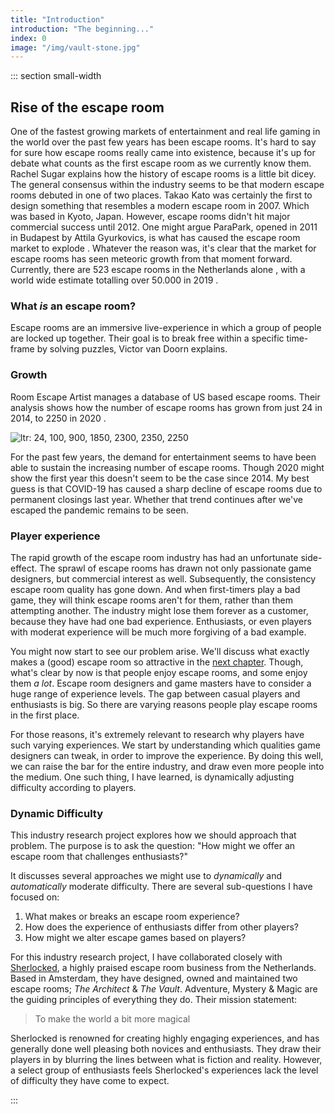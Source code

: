 ```yaml
---
title: "Introduction"
introduction: "The beginning..."
index: 0
image: "/img/vault-stone.jpg"
---
```



::: section small-width

## Rise of the escape room

One of the fastest growing markets of entertainment and real life gaming in the world over the past few years has been escape rooms. It's hard to say for sure how escape rooms really came into existence, because it's up for debate what counts as the first escape room as we currently know them. Rachel Sugar explains how the history of escape rooms is a little bit dicey. The general consensus within the industry seems to be that modern escape rooms debuted in one of two places. Takao Kato was certainly the first to design something that resembles a modern escape room in 2007. Which was based in Kyoto, Japan. However, escape rooms didn't hit major commercial success until 2012. One might argue ParaPark, opened in 2011 in Budapest by Attila Gyurkovics, is what has caused the escape room market to explode <Citation id="sugar_2019_the" />. Whatever the reason was, it's clear that the market for escape rooms has seen meteoric growth from that moment forward. Currently, there are 523 escape rooms in the Netherlands alone <Citation id="escapetalk_2021_vind" />, with a world wide estimate totalling over 50.000 in 2019 <Citation id="thelogicescapesme_2019_international" />.

### What _is_ an escape room?

Escape rooms are an immersive live-experience in which a group of people are locked up together. Their goal is to break free within a specific time-frame by solving puzzles, Victor van Doorn explains.

### Growth

Room Escape Artist manages a database of US based escape rooms. Their analysis shows how the number of escape rooms has grown from just 24 in 2014, to 2250 in 2020 <Citation id="spira_2020_6" hideAuthor />.

![ltr: 24, 100, 900, 1850, 2300, 2350, 2250](/img/escape-rooms-us-2014-2020.png "Escape Room growth from 2014 to 2020")

For the past few years, the demand for entertainment seems to have been able to sustain the increasing number of escape rooms. Though 2020 might show the first year this doesn't seem to be the case since 2014. My best guess is that COVID-19 has caused a sharp decline of escape rooms due to permanent closings last year. Whether that trend continues after we've escaped the pandemic remains to be seen.

### Player experience

The rapid growth of the escape room industry has had an unfortunate side-effect. The sprawl of escape rooms has drawn not only passionate game designers, but commercial interest as well. Subsequently, the consistency escape room quality has gone down. And when first-timers play a bad game, they will think escape rooms aren't for them, rather than them attempting another. The industry might lose them forever as a customer, because they have had one bad experience. Enthusiasts, or even players with moderat experience will be much more forgiving of a bad example.

You might now start to see our problem arise. We'll discuss what exactly makes a (good) escape room so attractive in the [next chapter](https://irp.nilswesthoff.com/chapters/literature-basics). Though, what's clear by now is that people enjoy escape rooms, and some enjoy them _a lot_. Escape room designers and game masters have to consider a huge range of experience levels. The gap between casual players and enthusiasts is big. So there are varying reasons people play escape rooms in the first place.

For those reasons, it's extremely relevant to research why players have such varying experiences. We start by understanding which qualities game designers can tweak, in order to improve the experience. By doing this well, we can raise the bar for the entire industry, and draw even more people into the medium. One such thing, I have learned, is dynamically adjusting difficulty according to players.

### Dynamic Difficulty

This industry research project explores how we should approach that problem. The purpose is to ask the question: "How might we offer an escape room that challenges enthusiasts?"

It discusses several approaches we might use to _dynamically_ and _automatically_ moderate difficulty. There are several sub-questions I have focused on:

1. What makes or breaks an escape room experience?
2. How does the experience of enthusiasts differ from other players?
3. How might we alter escape games based on players?

For this industry research project, I have collaborated closely with [Sherlocked](https://sherlocked.nl), a highly praised escape room business from the Netherlands. Based in Amsterdam, they have designed, owned and maintained two escape rooms; _The Architect_ & _The Vault_. Adventure, Mystery & Magic are the guiding principles of everything they do. Their mission statement:

> To make the world a bit more magical

Sherlocked is renowned for creating highly engaging experiences, and has generally done well pleasing both novices and enthusiasts. They draw their players in by blurring the lines between what is fiction and reality. However, a select group of enthusiasts feels Sherlocked's experiences lack the level of difficulty they have come to expect.

:::
